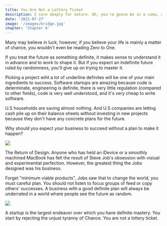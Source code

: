```yaml
---
title: You Are Not a Lottery Ticket 
description: I care deeply for nature. Oh, you're gonna be in a coma, all right. He'll want to use your yacht, and I don't want this thing smelling like fish. Get me a vodka rocks. And a piece of toast. No! I was ashamed to be SEEN with you. I like being with you.
date: '2021-07-27'
image: '/images/bridge.jpg'
chapter: 'Chapter 6'
---
```


Many may believe in luck, however, if you believe your life is mainly a matter of chance, you wouldn't even be reading Zero to One. 

If you treat the future as something definite, it makes sense to understand it in advance and to work to shape it. But if you expect an indefinite future ruled by randomness, you'll give up on trying to master it. 

Picking a project wiht a lot of underline definites will be one of your main ingredients to success. Software startups are amazing because code is determinate, engineering is definite, there is very little regulation (compared to other fields), code is very well understood, and it's very cheap to write software. 

U.S households are saving almost nothing. And U.S companies are letting cash pile up on their balance sheets without investing in new projects because they don't have any concrete plans for the future. 

Why should you expect your business to succeed without a plan to make it happen?

<div className="flex flex-col items-center mt-12 mb-12">
  <Image src="/zero-to-one/6.you-are-not-a-lottery-ticket/1-planning.png" width={600} height={337.5}/>
</div>

The Return of Design: Anyone who has held an iDevice or a smoothly machined MacBook has felt the result of Steve Job's obsession with visiual and experimential perfection. However, the greatest thing the Jobs designed was his business. 

Forget "minimum viable products", Jobs saw that to change the world, you must careful plan. You should not listen to focus groups of feed or copy others' successes. A business with a  good definite plan will always be underrated in a world where people see the future as random. 

<div className="flex flex-col items-center mt-12 mb-12">
  <Image src="/zero-to-one/6.you-are-not-a-lottery-ticket/2-iteration.png" width={600} height={337.5}/>
</div>

A startup is the largest endeavor over which you have definite mastery. You start by rejecting the unjust tyranny of Chance. You are not a lottery ticket. 